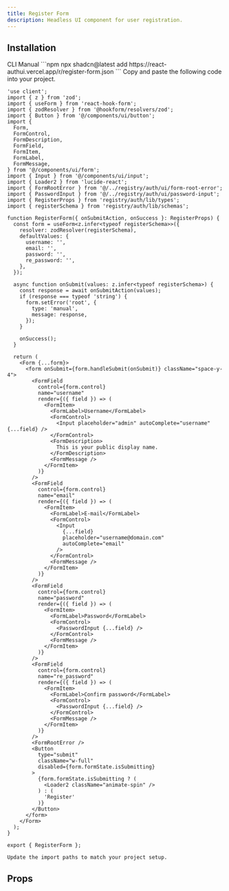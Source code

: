 ```yaml
---
title: Register Form
description: Headless UI component for user registration.
---
```


<PreviewComponent name="register-form" />

## Installation
<Tabs defaultValue="CLI">
  <TabsList>
    <TabsTrigger value="CLI">CLI</TabsTrigger>
    <TabsTrigger value="Manual">Manual</TabsTrigger>
  </TabsList>
  <TabsContent value="CLI">
    ```npm
    npx shadcn@latest add https://react-authui.vercel.app/r/register-form.json
    ```
  </TabsContent>
  <TabsContent value="Manual">
    Copy and paste the following code into your project.

```tsx title="register-form.tsx"
'use client';
import { z } from 'zod';
import { useForm } from 'react-hook-form';
import { zodResolver } from '@hookform/resolvers/zod';
import { Button } from '@/components/ui/button';
import {
  Form,
  FormControl,
  FormDescription,
  FormField,
  FormItem,
  FormLabel,
  FormMessage,
} from '@/components/ui/form';
import { Input } from '@/components/ui/input';
import { Loader2 } from 'lucide-react';
import { FormRootError } from '@/../registry/auth/ui/form-root-error';
import { PasswordInput } from '@/../registry/auth/ui/password-input';
import { RegisterProps } from 'registry/auth/lib/types';
import { registerSchema } from 'registry/auth/lib/schemas';

function RegisterForm({ onSubmitAction, onSuccess }: RegisterProps) {
  const form = useForm<z.infer<typeof registerSchema>>({
    resolver: zodResolver(registerSchema),
    defaultValues: {
      username: '',
      email: '',
      password: '',
      re_password: '',
    },
  });

  async function onSubmit(values: z.infer<typeof registerSchema>) {
    const response = await onSubmitAction(values);
    if (response === typeof 'string') {
      form.setError('root', {
        type: 'manual',
        message: response,
      });
    }

    onSuccess();
  }

  return (
    <Form {...form}>
      <form onSubmit={form.handleSubmit(onSubmit)} className="space-y-4">
        <FormField
          control={form.control}
          name="username"
          render={({ field }) => (
            <FormItem>
              <FormLabel>Username</FormLabel>
              <FormControl>
                <Input placeholder="admin" autoComplete="username" {...field} />
              </FormControl>
              <FormDescription>
                This is your public display name.
              </FormDescription>
              <FormMessage />
            </FormItem>
          )}
        />
        <FormField
          control={form.control}
          name="email"
          render={({ field }) => (
            <FormItem>
              <FormLabel>E-mail</FormLabel>
              <FormControl>
                <Input
                  {...field}
                  placeholder="username@domain.com"
                  autoComplete="email"
                />
              </FormControl>
              <FormMessage />
            </FormItem>
          )}
        />
        <FormField
          control={form.control}
          name="password"
          render={({ field }) => (
            <FormItem>
              <FormLabel>Password</FormLabel>
              <FormControl>
                <PasswordInput {...field} />
              </FormControl>
              <FormMessage />
            </FormItem>
          )}
        />
        <FormField
          control={form.control}
          name="re_password"
          render={({ field }) => (
            <FormItem>
              <FormLabel>Confirm password</FormLabel>
              <FormControl>
                <PasswordInput {...field} />
              </FormControl>
              <FormMessage />
            </FormItem>
          )}
        />
        <FormRootError />
        <Button
          type="submit"
          className="w-full"
          disabled={form.formState.isSubmitting}
        >
          {form.formState.isSubmitting ? (
            <Loader2 className="animate-spin" />
          ) : (
            'Register'
          )}
        </Button>
      </form>
    </Form>
  );
}

export { RegisterForm };

```

    Update the import paths to match your project setup.
  </TabsContent>
</Tabs>

## Props

<AutoTypeTable path="registry/auth/lib/types.ts" name="LoginProps" />
